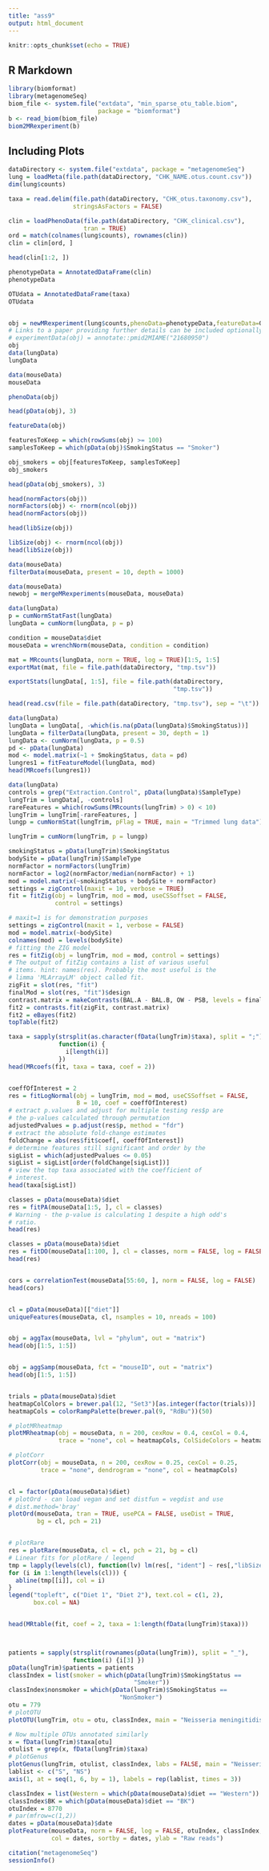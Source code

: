 ```yaml
---
title: "ass9"
output: html_document
---
```


```r
knitr::opts_chunk$set(echo = TRUE)
```

## R Markdown



```r
library(biomformat)
library(metagenomeSeq)
biom_file <- system.file("extdata", "min_sparse_otu_table.biom",
                         package = "biomformat")
b <- read_biom(biom_file)
biom2MRexperiment(b)

```

## Including Plots

```r
dataDirectory <- system.file("extdata", package = "metagenomeSeq")
lung = loadMeta(file.path(dataDirectory, "CHK_NAME.otus.count.csv"))
dim(lung$counts)

taxa = read.delim(file.path(dataDirectory, "CHK_otus.taxonomy.csv"),
                  stringsAsFactors = FALSE)

clin = loadPhenoData(file.path(dataDirectory, "CHK_clinical.csv"),
                     tran = TRUE)
ord = match(colnames(lung$counts), rownames(clin))
clin = clin[ord, ]
```


```r
head(clin[1:2, ])
```
```r
phenotypeData = AnnotatedDataFrame(clin)
phenotypeData

OTUdata = AnnotatedDataFrame(taxa)
OTUdata


obj = newMRexperiment(lung$counts,phenoData=phenotypeData,featureData=OTUdata)
# Links to a paper providing further details can be included optionally.
# experimentData(obj) = annotate::pmid2MIAME("21680950")
obj
data(lungData)
lungData

data(mouseData)
mouseData

phenoData(obj)

head(pData(obj), 3)

featureData(obj)
```


```r
featuresToKeep = which(rowSums(obj) >= 100)
samplesToKeep = which(pData(obj)$SmokingStatus == "Smoker")
```


```r
obj_smokers = obj[featuresToKeep, samplesToKeep]
obj_smokers 
```


```r
head(pData(obj_smokers), 3)


```


```r
head(normFactors(obj))
normFactors(obj) <- rnorm(ncol(obj))
head(normFactors(obj))

head(libSize(obj))

libSize(obj) <- rnorm(ncol(obj))
head(libSize(obj))
```


```r
data(mouseData)
filterData(mouseData, present = 10, depth = 1000)

data(mouseData)
newobj = mergeMRexperiments(mouseData, mouseData)
```


```r
data(lungData)
p = cumNormStatFast(lungData)
lungData = cumNorm(lungData, p = p)

condition = mouseData$diet
mouseData = wrenchNorm(mouseData, condition = condition)

mat = MRcounts(lungData, norm = TRUE, log = TRUE)[1:5, 1:5]
exportMat(mat, file = file.path(dataDirectory, "tmp.tsv"))

exportStats(lungData[, 1:5], file = file.path(dataDirectory,
                                              "tmp.tsv"))

head(read.csv(file = file.path(dataDirectory, "tmp.tsv"), sep = "\t"))
```


```r
data(lungData)
lungData = lungData[, -which(is.na(pData(lungData)$SmokingStatus))]
lungData = filterData(lungData, present = 30, depth = 1)
lungData <- cumNorm(lungData, p = 0.5)
pd <- pData(lungData)
mod <- model.matrix(~1 + SmokingStatus, data = pd)
lungres1 = fitFeatureModel(lungData, mod)
head(MRcoefs(lungres1))
```


```r
data(lungData)
controls = grep("Extraction.Control", pData(lungData)$SampleType)
lungTrim = lungData[, -controls]
rareFeatures = which(rowSums(MRcounts(lungTrim) > 0) < 10)
lungTrim = lungTrim[-rareFeatures, ]
lungp = cumNormStat(lungTrim, pFlag = TRUE, main = "Trimmed lung data")
```


```r
lungTrim = cumNorm(lungTrim, p = lungp)

smokingStatus = pData(lungTrim)$SmokingStatus
bodySite = pData(lungTrim)$SampleType
normFactor = normFactors(lungTrim)
normFactor = log2(normFactor/median(normFactor) + 1)
mod = model.matrix(~smokingStatus + bodySite + normFactor)
settings = zigControl(maxit = 10, verbose = TRUE)
fit = fitZig(obj = lungTrim, mod = mod, useCSSoffset = FALSE,
             control = settings)
```


```r
# maxit=1 is for demonstration purposes
settings = zigControl(maxit = 1, verbose = FALSE)
mod = model.matrix(~bodySite)
colnames(mod) = levels(bodySite)
# fitting the ZIG model
res = fitZig(obj = lungTrim, mod = mod, control = settings)
# The output of fitZig contains a list of various useful
# items. hint: names(res). Probably the most useful is the
# limma 'MLArrayLM' object called fit.
zigFit = slot(res, "fit")
finalMod = slot(res, "fit")$design
contrast.matrix = makeContrasts(BAL.A - BAL.B, OW - PSB, levels = finalMod)
fit2 = contrasts.fit(zigFit, contrast.matrix)
fit2 = eBayes(fit2)
topTable(fit2)

```


```r
taxa = sapply(strsplit(as.character(fData(lungTrim)$taxa), split = ";"),
              function(i) {
                i[length(i)]
              })
head(MRcoefs(fit, taxa = taxa, coef = 2))



```


```r
coeffOfInterest = 2
res = fitLogNormal(obj = lungTrim, mod = mod, useCSSoffset = FALSE,
                   B = 10, coef = coeffOfInterest)
# extract p.values and adjust for multiple testing res$p are
# the p-values calculated through permutation
adjustedPvalues = p.adjust(res$p, method = "fdr")
# extract the absolute fold-change estimates
foldChange = abs(res$fit$coef[, coeffOfInterest])
# determine features still significant and order by the
sigList = which(adjustedPvalues <= 0.05)
sigList = sigList[order(foldChange[sigList])]
# view the top taxa associated with the coefficient of
# interest.
head(taxa[sigList])
```





```r
classes = pData(mouseData)$diet
res = fitPA(mouseData[1:5, ], cl = classes)
# Warning - the p-value is calculating 1 despite a high odd's
# ratio.
head(res)
```


```r
classes = pData(mouseData)$diet
res = fitDO(mouseData[1:100, ], cl = classes, norm = FALSE, log = FALSE)
head(res)
```


```r
```


```r
cors = correlationTest(mouseData[55:60, ], norm = FALSE, log = FALSE)
head(cors)
```


```r
```


```r
cl = pData(mouseData)[["diet"]]
uniqueFeatures(mouseData, cl, nsamples = 10, nreads = 100)
```


```r
```


```r
obj = aggTax(mouseData, lvl = "phylum", out = "matrix")
head(obj[1:5, 1:5])
```


```r
```


```r
obj = aggSamp(mouseData, fct = "mouseID", out = "matrix")
head(obj[1:5, 1:5])
```


```r
```


```r
trials = pData(mouseData)$diet
heatmapColColors = brewer.pal(12, "Set3")[as.integer(factor(trials))]
heatmapCols = colorRampPalette(brewer.pal(9, "RdBu"))(50)
```




```r
# plotMRheatmap
plotMRheatmap(obj = mouseData, n = 200, cexRow = 0.4, cexCol = 0.4,
              trace = "none", col = heatmapCols, ColSideColors = heatmapColColors)
```




```r
# plotCorr
plotCorr(obj = mouseData, n = 200, cexRow = 0.25, cexCol = 0.25,
         trace = "none", dendrogram = "none", col = heatmapCols)
```


```r
```


```r
cl = factor(pData(mouseData)$diet)
# plotOrd - can load vegan and set distfun = vegdist and use
# dist.method='bray'
plotOrd(mouseData, tran = TRUE, usePCA = FALSE, useDist = TRUE,
        bg = cl, pch = 21)
```


```r
```


```r
# plotRare
res = plotRare(mouseData, cl = cl, pch = 21, bg = cl)
# Linear fits for plotRare / legend
tmp = lapply(levels(cl), function(lv) lm(res[, "ident"] ~ res[,"libSize"] - 1, subset = cl == lv))
for (i in 1:length(levels(cl))) {
  abline(tmp[[i]], col = i)
}
legend("topleft", c("Diet 1", "Diet 2"), text.col = c(1, 2),
       box.col = NA)
```


```r
```


```r

head(MRtable(fit, coef = 2, taxa = 1:length(fData(lungTrim)$taxa)))




```


```r
patients = sapply(strsplit(rownames(pData(lungTrim)), split = "_"),
                  function(i) {i[3] })
pData(lungTrim)$patients = patients
classIndex = list(smoker = which(pData(lungTrim)$SmokingStatus ==
                                   "Smoker"))
classIndex$nonsmoker = which(pData(lungTrim)$SmokingStatus ==
                               "NonSmoker")
otu = 779
# plotOTU
plotOTU(lungTrim, otu = otu, classIndex, main = "Neisseria meningitidis")

```


```r
# Now multiple OTUs annotated similarly
x = fData(lungTrim)$taxa[otu]
otulist = grep(x, fData(lungTrim)$taxa)
# plotGenus
plotGenus(lungTrim, otulist, classIndex, labs = FALSE, main = "Neisseria meningitidis")
lablist <- c("S", "NS")
axis(1, at = seq(1, 6, by = 1), labels = rep(lablist, times = 3))
```


```r
classIndex = list(Western = which(pData(mouseData)$diet == "Western"))
classIndex$BK = which(pData(mouseData)$diet == "BK")
otuIndex = 8770
# par(mfrow=c(1,2))
dates = pData(mouseData)$date
plotFeature(mouseData, norm = FALSE, log = FALSE, otuIndex, classIndex,
            col = dates, sortby = dates, ylab = "Raw reads")
```


```r


citation("metagenomeSeq")
sessionInfo()


```
